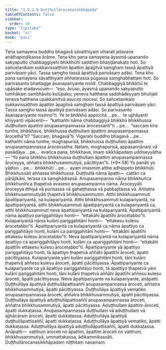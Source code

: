```yaml
---
title: "1.5.1.9 Duṭṭhullārocanasikkhāpada"
tableOfContents: false
sidebar:
  order: 10
type: "tipitaka"
basket: "vi"
book: "paci"
---
```



<DynamicBreadcrumb />

<Division number="78" book="paci" bookNo="2" page="46">

<Paragraph number="295" book="paci">
Tena samayena buddho bhagavā sāvatthiyaṃ viharati jetavane anāthapiṇḍikassa ārāme. Tena kho pana samayena āyasmā upanando sakyaputto chabbaggiyehi bhikkhūhi saddhiṃ bhaṇḍanakato hoti. So sañcetanikaṃ sukkavissaṭṭhiṃ āpattiṃ āpajjitvā saṃghaṃ tassā āpattiyā parivāsaṃ yāci. Tassa saṃgho tassā āpattiyā parivāsaṃ adāsi. Tena kho pana samayena sāvatthiyaṃ aññatarassa pūgassa saṃghabhattaṃ hoti. So parivasanto bhattagge āsanapariyante nisīdi. Chabbaggiyā bhikkhū te upāsake etadavocuṃ—  “eso, āvuso, āyasmā upanando sakyaputto tumhākaṃ sambhāvito kulūpako; yeneva hatthena saddhādeyyaṃ bhuñjati teneva hatthena upakkamitvā asuciṃ mocesi. So sañcetanikaṃ sukkavissaṭṭhiṃ āpattiṃ āpajjitvā saṃghaṃ tassā āpattiyā parivāsaṃ yāci. Tassa saṃgho tassā āpattiyā parivāsaṃ adāsi. So parivasanto āsanapariyante nisinno”ti.
</Paragraph>

<Paragraph number="296" book="paci">
Ye te bhikkhū appicchā …pe…  te ujjhāyanti khiyyanti vipācenti—  “kathañhi nāma chabbaggiyā bhikkhū bhikkhussa duṭṭhullaṃ āpattiṃ anupasampannassa ārocessantī”ti …pe…  “saccaṃ kira tumhe, bhikkhave, bhikkhussa duṭṭhullaṃ āpattiṃ anupasampannassa ārocethā”ti? “Saccaṃ, bhagavā”ti. Vigarahi buddho bhagavā …pe…  kathañhi nāma tumhe, moghapurisā, bhikkhussa duṭṭhullaṃ āpattiṃ anupasampannassa ārocessatha. Netaṃ, moghapurisā, appasannānaṃ vā pasādāya …pe…  evañca pana, bhikkhave, imaṃ sikkhāpadaṃ uddiseyyātha—
</Paragraph>

</Division>
<Division number="79" book="paci" bookNo="2" page="47">

<Paragraph number="297" book="paci">
<Emphasis>“Yo pana bhikkhu bhikkhussa duṭṭhullaṃ āpattiṃ anupasampannassa āroceyya, aññatra bhikkhusammutiyā, pācittiyan”</Emphasis>ti. (*9*:<Emphasis>58</Emphasis>)
</Paragraph>

</Division>
<Division number="80" book="paci" bookNo="2" page="47">

<Paragraph number="298" book="paci">
<Emphasis>Yo panā</Emphasis>ti yo yādiso …pe…  <Emphasis>bhikkhū</Emphasis>ti …pe…  ayaṃ imasmiṃ atthe adhippeto bhikkhūti.
</Paragraph>

<Paragraph number="299" book="paci">
<Emphasis>Bhikkhussā</Emphasis>ti aññassa bhikkhussa.
</Paragraph>

<Paragraph number="300" book="paci">
<Emphasis>Duṭṭhullā</Emphasis> nāma āpatti—  cattāri ca pārājikāni, terasa ca saṃghādisesā.
</Paragraph>

<Paragraph number="301" book="paci">
<Emphasis>Anupasampanno</Emphasis> nāma bhikkhuñca bhikkhuniñca ṭhapetvā avaseso anupasampanno nāma.
</Paragraph>

<Paragraph number="302" book="paci">
<Emphasis>Āroceyyā</Emphasis>ti āroceyya itthiyā vā purisassa vā gahaṭṭhassa vā pabbajitassa vā.
</Paragraph>

<Paragraph number="303" book="paci">
<Emphasis>Aññatra bhikkhusammutiyā</Emphasis>ti ṭhapetvā bhikkhusammutiṃ.
</Paragraph>

<Paragraph number="304" book="paci">
Atthi bhikkhusammuti āpattipariyantā, na kulapariyantā. Atthi bhikkhusammuti kulapariyantā, na āpattipariyantā, atthi bhikkhusammuti āpattipariyantā ca kulapariyantā ca, atthi bhikkhusammuti neva āpattipariyantā na kulapariyantā.
</Paragraph>

<Paragraph number="305" book="paci">
<Emphasis>Āpattipariyantā</Emphasis> nāma āpattiyo pariggahitāyo honti—  “ettakāhi āpattīhi ārocetabbo”ti.
</Paragraph>

<Paragraph number="306" book="paci">
<Emphasis>Kulapariyantā</Emphasis> nāma kulāni pariggahitāni honti—  “ettakesu kulesu ārocetabbo”ti. <Emphasis>Āpattipariyantā ca kulapariyantā ca</Emphasis> nāma āpattiyo ca pariggahitāyo honti, kulāni ca pariggahitāni honti—  “ettakāhi āpattīhi ettakesu kulesu ārocetabbo”ti. <Emphasis>Neva āpattipariyantā na kulapariyantā</Emphasis> nāma āpattiyo ca apariggahitāyo honti, kulāni ca apariggahitāni honti—  “ettakāhi āpattīhi ettakesu kulesu ārocetabbo”ti.
</Paragraph>

</Division>
<Division number="81" book="paci" bookNo="2" page="48">

<Paragraph number="307" book="paci">
Āpattipariyante yā āpattiyo pariggahitāyo honti, tā āpattiyo ṭhapetvā aññāhi āpattīhi āroceti, āpatti pācittiyassa.
</Paragraph>

<Paragraph number="308" book="paci">
Kulapariyante yāni kulāni pariggahitāni honti, tāni kulāni ṭhapetvā aññesu kulesu āroceti, āpatti pācittiyassa.
</Paragraph>

<Paragraph number="309" book="paci">
Āpattipariyante ca kulapariyante ca yā āpattiyo pariggahitāyo honti, tā āpattiyo ṭhapetvā yāni kulāni pariggahitāni honti, tāni kulāni ṭhapetvā aññāhi āpattīhi aññesu kulesu āroceti, āpatti pācittiyassa.
</Paragraph>

<Paragraph number="310" book="paci">
Neva āpattipariyante na kulapariyante, anāpatti.
</Paragraph>

</Division>
<Division number="82" book="paci" bookNo="2" page="48">

<Paragraph number="311" book="paci">
Duṭṭhullāya āpattiyā duṭṭhullāpattisaññī anupasampannassa āroceti, aññatra bhikkhusammutiyā, āpatti pācittiyassa.
</Paragraph>

<Paragraph number="312" book="paci">
Duṭṭhullāya āpattiyā vematiko anupasampannassa āroceti, aññatra bhikkhusammutiyā, āpatti pācittiyassa.
</Paragraph>

<Paragraph number="313" book="paci">
Duṭṭhullāya āpattiyā aduṭṭhullāpattisaññī anupasampannassa āroceti, aññatra bhikkhusammutiyā, āpatti pācittiyassa.
</Paragraph>

<Paragraph number="314" book="paci">
Aduṭṭhullaṃ āpattiṃ āroceti, āpatti dukkaṭassa.
</Paragraph>

<Paragraph number="315" book="paci">
Anupasampannassa duṭṭhullaṃ vā aduṭṭhullaṃ vā ajjhācāraṃ āroceti, āpatti dukkaṭassa.
</Paragraph>

<Paragraph number="316" book="paci">
Aduṭṭhullāya āpattiyā duṭṭhullāpattisaññī, āpatti dukkaṭassa.
</Paragraph>

<Paragraph number="317" book="paci">
Aduṭṭhullāya āpattiyā vematiko, āpatti dukkaṭassa.
</Paragraph>

<Paragraph number="318" book="paci">
Aduṭṭhullāya āpattiyā aduṭṭhullāpattisaññī, āpatti dukkaṭassa.
</Paragraph>

</Division>
<Division number="83" book="paci" bookNo="2" page="49">

<Paragraph number="319" book="paci">
Anāpatti—  vatthuṃ āroceti no āpattiṃ, āpattiṃ āroceti no vatthuṃ, bhikkhusammutiyā, ummattakassa, ādikammikassāti.

</Paragraph>
</Division>

<Paragraph number="320" type="center" book="paci">
Duṭṭhullārocanasikkhāpadaṃ niṭṭhitaṃ navamaṃ.
</Paragraph>